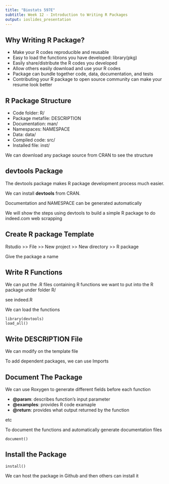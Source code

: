 ```yaml
---
title: "Biostats 597E"
subtitle: Week 12 - Introduction to Writing R Packages
output: ioslides_presentation
---
```


## Why Writing R Package?

- Make your R codes reproducible and reusable
- Easy to load the functions you have developed: library(pkg)
- Easily share/distribute the R codes you developed
- Allow others easily download and use your R codes
- Package can bundle together code, data, documentation, and tests
- Contributing your R package to open source community can make your resume look better

## R Package Structure

- Code folder: R/
- Package metafile: DESCRIPTION
- Documentation: man/
- Namespaces: NAMESPACE
- Data: data/
- Compiled code: src/
- Installed file: inst/

We can download any package source from CRAN to see the structure

## devtools Package

The devtools package makes R package development process much easier.

We can install **devtools** from CRAN.

Documentation and NAMESPACE can be generated automatically

We will show the steps using devtools to build a simple R package to do indeed.com web scrapping 

## Create R package Template

Rstudio >> File >> New project >> New directory >> R package

Give the package a name

## Write R Functions

We can put the .R files containing R functions we want to put into the R package under folder R/

see indeed.R

We can load the functions

```
library(devtools)
load_all()
```

## Write DESCRIPTION File

We can modify on the template file

To add dependent packages, we can use Imports

## Document The Package

We can use Roxygen to generate different fields before each function

- **\@param**: describes function's input parameter
- **\@examples**: provides R code examaple
- **\@return**: provides what output returned by the function

etc

To document the functions and automatically generate documentation files

```
document()
```

## Install the Package

```
install()
```

We can host the package in Github and then others can install it




